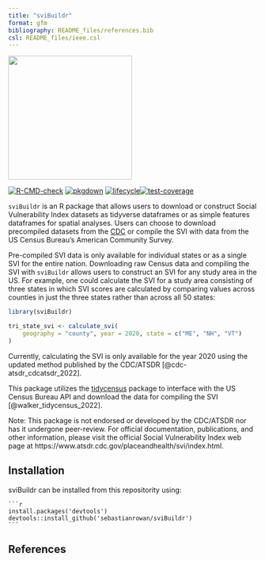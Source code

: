 ```yaml
---
title: "sviBuildr"
format: gfm
bibliography: README_files/references.bib
csl: README_files/ieee.csl
---
```


<img src=logo.png width = "250px">

<!-- badges: start -->
[![R-CMD-check](https://github.com/sebastianrowan/sviBuildr/actions/workflows/R-CMD-check.yaml/badge.svg)](https://github.com/sebastianrowan/sviBuildr/actions/workflows/R-CMD-check.yaml)
[![pkgdown](https://github.com/sebastianrowan/sviBuildr/actions/workflows/pkgdown.yaml/badge.svg)](https://github.com/sebastianrowan/sviBuildr/actions/workflows/pkgdown.yaml)
[![lifecycle](https://github.com/sebastianrowan/sviBuildr/man/figures/lifecycle-experimental.svg)](https://github.com/sebastianrowan/sviBuildr)[![test-coverage](https://github.com/sebastianrowan/sviBuildr/actions/workflows/test-coverage.yaml/badge.svg)](https://github.com/sebastianrowan/sviBuildr/actions/workflows/test-coverage.yaml)
<!-- badges: end -->

`sviBuildr` is an R package that allows users to download or construct Social Vulnerability Index datasets as tidyverse dataframes or as simple features dataframes for spatial analyses. Users can choose to download precompiled datasets from the [CDC](https://www.atsdr.cdc.gov/placeandhealth/svi/data_documentation_download.html) or compile the SVI with data from the US Census Bureau's American Community Survey. 

Pre-compiled SVI data is only available for individual states or as a single SVI for the entire nation. Downloading raw Census data and compiling the SVI with `sviBuildr` allows users to construct an SVI for any study area in the US. For example, one could calculate the SVI for a study area consisting of three states in which SVI scores are calculated by comparing values across counties in just the three states rather than across all 50 states:


```r
library(sviBuildr)

tri_state_svi <- calculate_svi(
    geography = "county", year = 2020, state = c("ME", "NH", "VT")
)
```


Currently, calculating the SVI is only available for the year 2020 using the updated method published by the CDC/ATSDR [@cdc-atsdr_cdcatsdr_2022]. 

This package utilizes the [tidycensus](https://github.com/walkerke/tidycensus/blob/master/README.md) package to interface with the US Census Bureau API and download the data for compiling the SVI [@walker_tidycensus_2022]. 

Note: This package is not endorsed or developed by the CDC/ATSDR nor has it undergone peer-review. For official documentation, publications, and other information, please visit the official Social Vulnerability Index web page at https://www.atsdr.cdc.gov/placeandhealth/svi/index.html. 

## Installation

sviBuildr can be installed from this repositority using:

````
```r
install.packages('devtools')
devtools::install_github('sebastianrowan/sviBuildr')
```
````


## References
